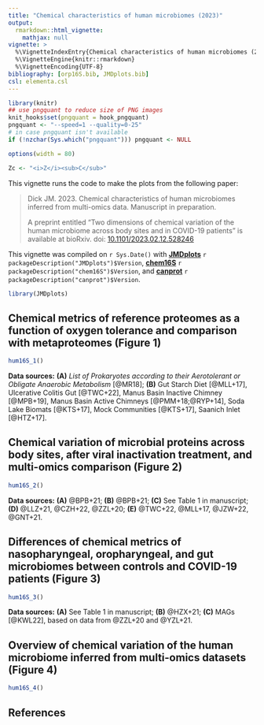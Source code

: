 ```yaml
---
title: "Chemical characteristics of human microbiomes (2023)"
output: 
  rmarkdown::html_vignette:
    mathjax: null
vignette: >
  %\VignetteIndexEntry{Chemical characteristics of human microbiomes (2023)}
  %\VignetteEngine{knitr::rmarkdown}
  %\VignetteEncoding{UTF-8}
bibliography: [orp16S.bib, JMDplots.bib]
csl: elementa.csl
---
```


```r
library(knitr)
## use pngquant to reduce size of PNG images
knit_hooks$set(pngquant = hook_pngquant)
pngquant <- "--speed=1 --quality=0-25"
# in case pngquant isn't available
if (!nzchar(Sys.which("pngquant"))) pngquant <- NULL 
```

```r
options(width = 80)
```

```r
Zc <- "<i>Z</i><sub>C</sub>"
```

This vignette runs the code to make the plots from the following paper:

> Dick JM. 2023. Chemical characteristics of human microbiomes inferred from multi-omics data. Manuscript in preparation.
> 
> A preprint entitled "Two dimensions of chemical variation of the human microbiome across body sites and in COVID-19 patients" is available at bioRxiv. doi: [10.1101/2023.02.12.528246](https://doi.org/10.1101/2023.02.12.528246)

This vignette was compiled on `r Sys.Date()` with
**[JMDplots](https://github.com/jedick/JMDplots)** `r packageDescription("JMDplots")$Version`,
**[chem16S](https://github.com/jedick/chem16S)** `r packageDescription("chem16S")$Version`, and
**[canprot](https://github.com/jedick/canprot)** `r packageDescription("canprot")$Version`.

```r
library(JMDplots)
```

## Chemical metrics of reference proteomes as a function of oxygen tolerance and comparison with metaproteomes (Figure 1)
```r
hum16S_1()
```

**Data sources:** **(A)** *List of Prokaryotes according to their Aerotolerant or Obligate Anaerobic Metabolism* [@MR18]; **(B)** Gut Starch Diet [@MLL+17], Ulcerative Colitis Gut [@TWC+22], Manus Basin Inactive Chimney [@MPB+19], Manus Basin Active Chimneys [@PMM+18;@RYP+14], Soda Lake Biomats [@KTS+17], Mock Communities [@KTS+17], Saanich Inlet [@HTZ+17].

## Chemical variation of microbial proteins across body sites, after viral inactivation treatment, and multi-omics comparison (Figure 2)
```r
hum16S_2()
```

**Data sources:** **(A)** @BPB+21; **(B)** @BPB+21; **(C)** See Table 1 in manuscript; **(D)** @LLZ+21, @CZH+22, @ZZL+20; **(E)** @TWC+22, @MLL+17, @JZW+22, @GNT+21.

## Differences of chemical metrics of nasopharyngeal, oropharyngeal, and gut microbiomes between controls and COVID-19 patients (Figure 3)
```r
hum16S_3()
```

**Data sources:** **(A)** See Table 1 in manuscript; **(B)** @HZX+21; **(C)** MAGs [@KWL22], based on data from @ZZL+20 and @YZL+21.

## Overview of chemical variation of the human microbiome inferred from multi-omics datasets (Figure 4)
```r
hum16S_4()
```

## References
